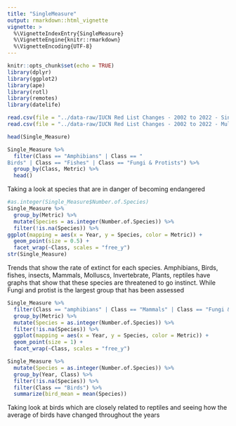```yaml
---
title: "SingleMeasure"
output: rmarkdown::html_vignette
vignette: >
  %\VignetteIndexEntry{SingleMeasure}
  %\VignetteEngine{knitr::rmarkdown}
  %\VignetteEncoding{UTF-8}
---
```


```r
knitr::opts_chunk$set(echo = TRUE)
library(dplyr)
library(ggplot2)
library(ape)
library(rotl)
library(remotes)
library(datelife)
```

```r
read.csv(file = "../data-raw/IUCN Red List Changes - 2002 to 2022 - Single Measure.csv") -> Single_Measure
read.csv(file = "../data-raw/IUCN Red List Changes - 2002 to 2022 - Multiple Measures.csv") -> Multiple_Measure
```

```r
head(Single_Measure)
```

```r
Single_Measure %>% 
  filter(Class == "Amphibians" | Class == "	
Birds" | Class == "Fishes" | Class == "Fungi & Protists") %>% 
  group_by(Class, Metric) %>% 
  head()
```
Taking a look at species that are in danger of becoming endangered
```r
#as.integer(Single_Measure$Number.of.Species)
Single_Measure %>% 
  group_by(Metric) %>%
  mutate(Species = as.integer(Number.of.Species)) %>% 
  filter(!is.na(Species)) %>% 
ggplot(mapping = aes(x = Year, y = Species, color = Metric)) +
  geom_point(size = 0.5) +
  facet_wrap(~Class, scales = "free_y")
str(Single_Measure)
```
Trends that show the rate of extinct for each species. Amphibians, Birds, fishes, insects, Mammals, Molluscs, Invertebrate, Plants, reptiles have graphs that show that these species are threatened to go instinct. While Fungi and protist is the largest group that has been assessed
```r
Single_Measure %>% 
  filter(Class == "amphibians" | Class == "Mammals" | Class == "Fungi & Protists" | Class == "Mollus" | Class == "Reptiles" | Class == "Plants" | Class == "Other Invertebrates") %>% 
  group_by(Metric) %>% 
  mutate(Species = as.integer(Number.of.Species)) %>% 
  filter(!is.na(Species)) %>% 
  ggplot(mapping = aes(x = Year, y = Species, color = Metric)) +
  geom_point(size = 1) +
  facet_wrap(~Class, scales = "free_y")
```

```r
Single_Measure %>% 
  mutate(Species = as.integer(Number.of.Species)) %>% 
  group_by(Year, Class) %>%
  filter(!is.na(Species)) %>% 
  filter(Class == "Birds") %>% 
  summarize(bird_mean = mean(Species))
```

Taking look at birds which are closely related to reptiles and seeing how the average of birds have changed throughout the years

